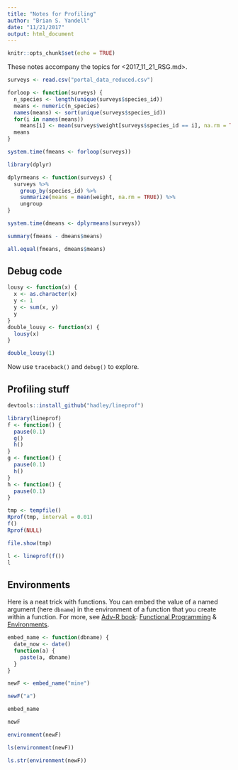 ```yaml
---
title: "Notes for Profiling"
author: "Brian S. Yandell"
date: "11/21/2017"
output: html_document
---
```


```r
knitr::opts_chunk$set(echo = TRUE)
```

These notes accompany the topics for <2017_11_21_RSG.md>.

```r
surveys <- read.csv("portal_data_reduced.csv")
```

```r
forloop <- function(surveys) {
  n_species <- length(unique(surveys$species_id))
  means <- numeric(n_species)
  names(means) <- sort(unique(surveys$species_id))
  for(i in names(means))
    means[i] <- mean(surveys$weight[surveys$species_id == i], na.rm = TRUE)
  means
}
```

```r
system.time(fmeans <- forloop(surveys))
```

```r
library(dplyr)
```

```r
dplyrmeans <- function(surveys) {
  surveys %>%
    group_by(species_id) %>%
    summarize(means = mean(weight, na.rm = TRUE)) %>%
    ungroup
}
```

```r
system.time(dmeans <- dplyrmeans(surveys))
```

```r
summary(fmeans - dmeans$means)
```

```r
all.equal(fmeans, dmeans$means)
```

## Debug code

```r
lousy <- function(x) {
  x <- as.character(x)
  y <- 1
  y <- sum(x, y)
  y
}
double_lousy <- function(x) {
  lousy(x)
}
```

```r
double_lousy(1)
```

Now use `traceback()` and `debug()` to explore.

## Profiling stuff

```r
devtools::install_github("hadley/lineprof")
```

```r
library(lineprof)
f <- function() {
  pause(0.1)
  g()
  h()
}
g <- function() {
  pause(0.1)
  h()
}
h <- function() {
  pause(0.1)
}
```

```r
tmp <- tempfile()
Rprof(tmp, interval = 0.01)
f()
Rprof(NULL)
```

```r
file.show(tmp)
```

```r
l <- lineprof(f())
l
```

## Environments

Here is a neat trick with functions. You can embed the value of a named argument (here `dbname`) in the environment of a function that you create within a function. For more, see [Adv-R book](http://adv-r.had.co.nz/): [Functional Programming](http://adv-r.had.co.nz/Functional-programming.html) & [Environments](http://adv-r.had.co.nz/Environments.html).

```r
embed_name <- function(dbname) {
  date_now <- date()
  function(a) {
    paste(a, dbname)
  }
}
```

```r
newF <- embed_name("mine")
```

```r
newF("a")
```
```r
embed_name
```

```r
newF
```

```r
environment(newF)
```

```r
ls(environment(newF))
```

```r
ls.str(environment(newF))
```

